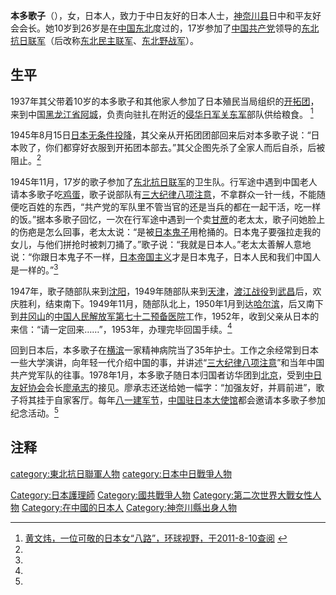 {{japanese|japanese=本多 歌子|kana=ほんだ うたこ|romaji=Honda Utako}}
'''本多歌子'''（{{bd|1927年|||}}），女，日本人，致力于中日友好的日本人士，[[神奈川县|神奈川县]]日中和平友好会会长。她10岁到26岁是在[[中国东北|中国东北]]度过的，17岁参加了[[中国共产党|中国共产党]]领导的[[东北抗日联军|东北抗日联军]]（后改称[[东北民主联军|东北民主联军]]、[[东北野战军|东北野战军]]）。

==生平==
1937年其父带着10岁的本多歌子和其他家人参加了日本殖民当局组织的[[开拓团|开拓团]]，来到中国[[黑龙江省|黑龙江省]][[阿城|阿城]]，负责向驻扎在附近的[[侵华日军|侵华日军]][[关东军|关东军]]部队供给粮食。 <ref name=hqsy>[http://www.globalview.cn/ReadNews.asp?NewsID=10577 黄文炜，一位可敬的日本女“八路”，环球视野，于2011-8-10查阅] {{webarchive|url=https://web.archive.org/web/20130416002457/http://globalview.cn/ReadNews.asp?NewsID=10577 |date=2013-04-16 }}</ref>

1945年8月15日[[日本无条件投降|日本无条件投降]]，其父亲从开拓团团部回来后对本多歌子说：“日本败了，你们都穿好衣服到开拓团本部去。”其父企图先杀了全家人而后自杀，后被阻止。<ref name=hqsy/>

1945年11月，17岁的歌子参加了[[东北抗日联军|东北抗日联军]]的卫生队。行军途中遇到中国老人请本多歌子吃[[鸡蛋|鸡蛋]]，歌子说部队有[[三大纪律八项注意|三大纪律八项注意]]，不拿群众一针一线，不能随便吃百姓的东西，“共产党的军队里不管当官的还是当兵的都在一起干活，吃一样的饭。”据本多歌子回忆，一次在行军途中遇到一个卖[[甘蔗|甘蔗]]的老太太，歌子问她脸上的伤疤是怎么回事，老太太说：“是被[[日本鬼子|日本鬼子]]用枪捅的。日本鬼子要强拉走我的女儿，与他们拼抢时被刺刀捅了。”歌子说：“我就是日本人。”老太太善解人意地说：“你跟日本鬼子不一样，[[日本帝国主义|日本帝国主义]]才是日本鬼子，日本人民和我们中国人是一样的。”<ref name=hqsy/>

1947年，歌子随部队来到[[沈阳|沈阳]]，1949年随部队来到[[天津|天津]]，[[渡江战役|渡江战役]]到[[武昌|武昌]]后，欢庆胜利，结束南下。1949年11月，随部队北上，1950年1月到达[[哈尔滨|哈尔滨]]，后又南下到[[井冈山|井冈山]]的[[中国人民解放军第七十二预备医院|中国人民解放军第七十二预备医院]]工作，1952年，收到父亲从日本的来信：“请一定回来……”，1953年，办理完毕回国手续。<ref name=hqsy/>

回到日本后，本多歌子在[[横滨|横滨]]一家精神病院当了35年护士。工作之余经常到日本一些大学演讲，向年轻一代介绍中国的事，并讲述“[[三大纪律八项注意|三大纪律八项注意]]”和当年中国共产党军队的往事。1978年1月，本多歌子随日本归国者访华团到[[北京|北京]]，受到[[中日友好协会|中日友好协会]]会长[[廖承志|廖承志]]的接见。廖承志还送给她一幅字：“加强友好，并肩前进”，歌子将其挂于自家客厅。每年[[八一建军节|八一建军节]]，[[中国驻日本大使馆|中国驻日本大使馆]]都会邀请本多歌子参加纪念活动。<ref name=hqsy/>

==注释==
{{reflist}}

{{DEFAULTSORT:Honda}}
[[Category:日本護理師|Category:日本護理師]]
[[Category:國共戰爭人物|Category:國共戰爭人物]]
[[Category:第二次世界大戰女性人物|Category:第二次世界大戰女性人物]]
[[category:東北抗日聯軍人物|category:東北抗日聯軍人物]]
[[category:日本中日戰爭人物|category:日本中日戰爭人物]]
[[Category:在中國的日本人|Category:在中國的日本人]]
[[Category:神奈川縣出身人物|Category:神奈川縣出身人物]]